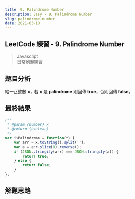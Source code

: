 ```yaml
---
title: 9. Palindrome Number
description: Easy - 9. Palindrome Number
slug: palindrome-number
date: 2021-03-18
---
```


## LeetCode 練習 - 9. Palindrome Number
> Javascript  
> 日常刷題練習

## 題目分析
給一正整數 **x**，若 **x** 是 **palindrome** 則回傳 **true**，否則回傳 **false**。

## 最終結果

```js:palindrome-number.js
/**
 * @param {number} x
 * @return {boolean}
 */
var isPalindrome = function(x) {
    var arr = x.toString().split('');
    var a = arr.slice(0).reverse();
    if (JSON.stringify(arr) === JSON.stringify(a)) {
        return true;
    } else {
        return false;
    }
};
```

## 解題思路
